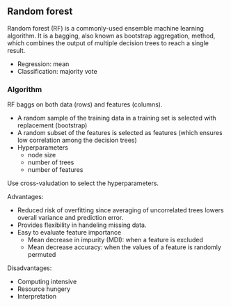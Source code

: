 ## Random forest

Random forest (RF) is a commonly-used ensemble machine learning algorithm.
It is a bagging, also known as bootstrap aggregation, method, which combines the
output of multiple decision trees to reach a single result. 

+ Regression: mean
+ Classification: majority vote

### Algorithm

RF baggs on both data (rows) and features (columns).

+ A random sample of the training data in a training set is selected with
  replacement (bootstrap)
+ A random subset of the features is selected as features (which ensures low
  correlation among the decision trees)
+ Hyperparameters
    - node size
	- number of trees
	- number of features

Use cross-valudation to select the hyperparameters.


Advantages:

+ Reduced risk of overfitting since averaging of uncorrelated trees lowers
  overall variance and prediction error.
+ Provides flexibility in handeling missing data. 
+ Easy to evaluate feature importance
    - Mean decrease in impurity (MDI): when a feature is excluded
	- Mean decrease accuracy: when the values of a feature is randomly permuted

Disadvantages:

+ Computing intensive
+ Resource hungery
+ Interpretation
